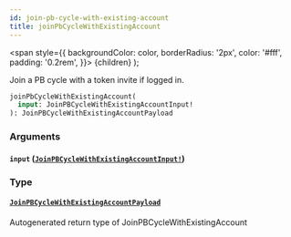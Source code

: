 ```yaml
---
id: join-pb-cycle-with-existing-account
title: joinPbCycleWithExistingAccount
---
```


<span
style={{
      backgroundColor: color,
      borderRadius: '2px',
      color: '#fff',
      padding: '0.2rem',
    }}>
{children}
</span>
);

Join a PB cycle with a token invite if logged in.

```graphql
joinPbCycleWithExistingAccount(
  input: JoinPBCycleWithExistingAccountInput!
): JoinPBCycleWithExistingAccountPayload

```

### Arguments

#### `input` ([`JoinPBCycleWithExistingAccountInput!`](/api/inputs/join-pb-cycle-with-existing-account-input))

### Type

#### [`JoinPBCycleWithExistingAccountPayload`](/api/objects/join-pb-cycle-with-existing-account-payload)

Autogenerated return type of JoinPBCycleWithExistingAccount
